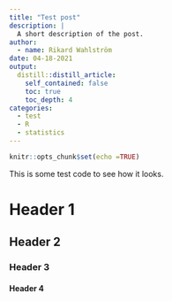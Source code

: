 ```yaml
---
title: "Test post"
description: |
  A short description of the post.
author:
  - name: Rikard Wahlström
date: 04-18-2021
output:
  distill::distill_article:
    self_contained: false
    toc: true
    toc_depth: 4
categories:
  - test
  - R
  - statistics
---
```



```r
knitr::opts_chunk$set(echo =TRUE)
```


This is some test code to see how it looks. 


# Header 1

## Header 2

### Header 3 

#### Header 4